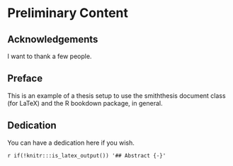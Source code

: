 # Preliminary Content {-}

## Acknowledgements {-}

I want to thank a few people.

## Preface {-}

This is an example of a thesis setup to use the smiththesis document class
(for LaTeX) and the R bookdown package, in general.

## Dedication {-}

You can have a dedication here if you wish. 

`r if(!knitr:::is_latex_output()) '## Abstract {-}'`
